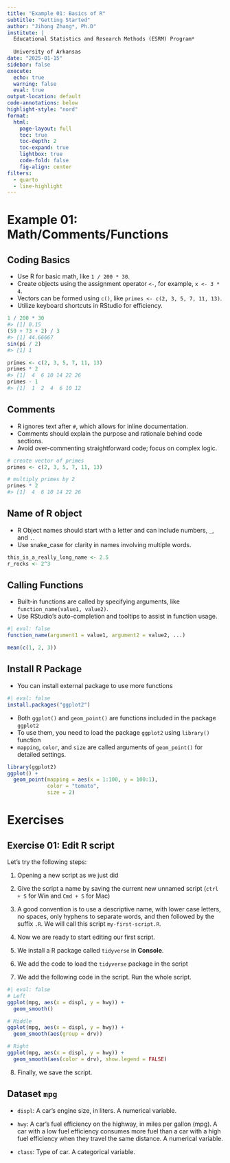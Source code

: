 ```yaml
---
title: "Example 01: Basics of R"
subtitle: "Getting Started"
author: "Jihong Zhang*, Ph.D"
institute: | 
  Educational Statistics and Research Methods (ESRM) Program*
  
  University of Arkansas
date: "2025-01-15"
sidebar: false
execute: 
  echo: true
  warning: false
  eval: true
output-location: default
code-annotations: below
highlight-style: "nord"
format: 
  html: 
    page-layout: full
    toc: true
    toc-depth: 2
    toc-expand: true
    lightbox: true
    code-fold: false
    fig-align: center
filters:
  - quarto
  - line-highlight
---
```


# Example 01: Math/Comments/Functions

## Coding Basics

-   Use R for basic math, like `1 / 200 * 30`.
-   Create objects using the assignment operator `<-`, for example, `x <- 3 * 4`.
-   Vectors can be formed using `c()`, like `primes <- c(2, 3, 5, 7, 11, 13)`.
-   Utilize keyboard shortcuts in RStudio for efficiency.

```r
1 / 200 * 30
#> [1] 0.15
(59 + 73 + 2) / 3
#> [1] 44.66667
sin(pi / 2)
#> [1] 1
```

```r
primes <- c(2, 3, 5, 7, 11, 13)
primes * 2
#> [1]  4  6 10 14 22 26
primes - 1
#> [1]  1  2  4  6 10 12
```

## Comments

-   R ignores text after `#`, which allows for inline documentation.
-   Comments should explain the purpose and rationale behind code sections.
-   Avoid over-commenting straightforward code; focus on complex logic.

```r
# create vector of primes
primes <- c(2, 3, 5, 7, 11, 13)

# multiply primes by 2
primes * 2
#> [1]  4  6 10 14 22 26
```

## Name of R object

-   R Object names should start with a letter and can include numbers, `_`, and `.`.
-   Use snake_case for clarity in names involving multiple words.

```r
this_is_a_really_long_name <- 2.5
r_rocks <- 2^3
```

## Calling Functions

-   Built-in functions are called by specifying arguments, like `function_name(value1, value2)`.
-   Use RStudio’s auto-completion and tooltips to assist in function usage.

```r
#| eval: false
function_name(argument1 = value1, argument2 = value2, ...)
```

```r
mean(c(1, 2, 3))
```

## Install R Package

-   You can install external package to use more functions

```r
#| eval: false
install.packages("ggplot2")
```

-   Both `ggplot()` and `geom_point()` are functions included in the package `ggplot2`
-   To use them, you need to load the package `ggplot2` using `library()` function
-   `mapping`, `color`, and `size` are called arguments of `geom_point()` for detailed settings.

```r
library(ggplot2)
ggplot() +
  geom_point(mapping = aes(x = 1:100, y = 100:1), 
             color = "tomato", 
             size = 2)
```

# Exercises

## Exercise 01: Edit R script

Let's try the following steps:

1.  Opening a new script as we just did

2.  Give the script a name by saving the current new unnamed script (`ctrl + S` for Win and `Cmd + S` for Mac)

3.  A good convention is to use a descriptive name, with lower case letters, no spaces, only hyphens to separate words, and then followed by the suffix `.R`. We will call this script `my-first-script.R`.

4.  Now we are ready to start editing our first script.

5.  We install a R package called `tidyverse` in **Console**.

6.  We add the code to load the `tidyverse` package in the script

7.  We add the following code in the script. Run the whole script.

```r
#| eval: false
# Left
ggplot(mpg, aes(x = displ, y = hwy)) +
  geom_smooth()

# Middle
ggplot(mpg, aes(x = displ, y = hwy)) +
  geom_smooth(aes(group = drv))

# Right
ggplot(mpg, aes(x = displ, y = hwy)) +
  geom_smooth(aes(color = drv), show.legend = FALSE)
```

8.  Finally, we save the script.

::: callout-note
## Dataset `mpg`

- `displ`: A car’s engine size, in liters. A numerical variable.

- `hwy`: A car’s fuel efficiency on the highway, in miles per gallon (mpg). A car with a low fuel efficiency consumes more fuel than a car with a high fuel efficiency when they travel the same distance. A numerical variable.

- `class`: Type of car. A categorical variable.
:::
